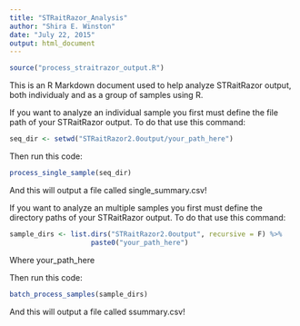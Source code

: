 ```yaml
---
title: "STRaitRazor_Analysis"
author: "Shira E. Winston"
date: "July 22, 2015"
output: html_document
---
```


```r
source("process_straitrazor_output.R")
```


This is an R Markdown document used to help analyze STRaitRazor output, both individualy and as a group of samples using R. 

If you want to analyze an individual sample you first must define the file path of your STRaitRazor output.
To do that use this command:

```r
seq_dir <- setwd("STRaitRazor2.0output/your_path_here")
```

Then run this code:
```r
process_single_sample(seq_dir) 
```
And this will output a file called single_summary.csv!

If you want to analyze an multiple samples you first must define the directory paths of your STRaitRazor output.
To do that use this command:

```r
sample_dirs <- list.dirs("STRaitRazor2.0output", recursive = F) %>% 
                    paste0("your_path_here")
```

Where your_path_here 

Then run this code:
```r
batch_process_samples(sample_dirs) 
```
And this will output a file called ssummary.csv!


